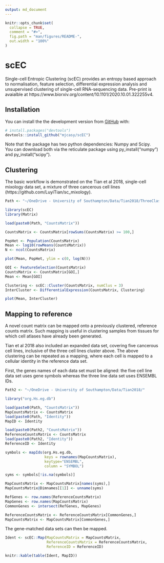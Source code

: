 ```yaml
---
output: md_document
---
```


<!-- README.md is generated from README.Rmd. Please edit that file -->

```r
knitr::opts_chunk$set(
  collapse = TRUE,
  comment = "#>",
  fig.path = "man/figures/README-",
  out.width = "100%"
)
```

# scEC

<!-- badges: start -->
<!-- badges: end -->

Single-cell Entropic Clustering (scEC) provides an entropy based approach to normalisation, feature selection, differential expression analysis and unsupervised clustering of single-cell RNA-sequencing data. Pre-print is avaialble at https://www.biorxiv.org/content/10.1101/2020.10.01.322255v4.

## Installation

You can install the the development version from [GitHub](https://github.com/) with:

``` r
# install.packages("devtools")
devtools::install_github("mjcasy/scEC")
```

Note that the package has two python dependencies: Numpy and Scipy. You can download both via the reticulate package using py_install("numpy") and py_install("scipy").

## Clustering

The basic workflow is demonstrated on the Tian et al 2018, single-cell mixology data set, a mixture of three cancerous cell lines (https://github.com/LuyiTian/sc_mixology).

```r
Path <- "~/OneDrive - University of Southampton/Data/Tian2018/ThreeClasses/"
```

```r
library(scEC)
library(Matrix)

load(paste0(Path, "CountsMatrix"))

CountsMatrix <- CountsMatrix[rowSums(CountsMatrix) >= 100,]

PopHet <- Population(CountsMatrix)
Mean <- log10(rowMeans(CountsMatrix))
N <- ncol(CountsMatrix)

plot(Mean, PopHet, ylim = c(0, log(N)))
```

```r
GOI <- FeatureSelection(CountsMatrix)
CountsMatrix <- CountsMatrix[GOI,]
Mean <- Mean[GOI]

Clustering <- scEC::Cluster(CountsMatrix, numClus = 3)
InterCluster <- DifferentialExpression(CountsMatrix, Clustering)

plot(Mean, InterCluster)
```


## Mapping to reference

A novel count matrix can be mapped onto a previously clustered, reference counts matrix. Such mapping is useful in clustering samples from tissues for which cell atlases have already been generated.

Tian et al 2018 also included an expanded data set, covering five cancerous cell lines, inclusive of the three cell lines cluster above. The above clustering can be repeated as a mapping, where each cell is mapped to a cellular identity in the reference data set.

First, the genes names of each data set must be aligned: the five cell line data set uses gene symbols whereas the three line data set uses ENSEMBL IDs.

```r
Path2 <- "~/OneDrive - University of Southampton/Data/Tian2018/"
```

```r
library("org.Hs.eg.db") 

load(paste0(Path, "CountsMatrix"))
MapCountsMatrix <- CountsMatrix
load(paste0(Path, "Identity"))
MapID <- Identity

load(paste0(Path2, "CountsMatrix"))
ReferenceCountsMatrix <- CountsMatrix
load(paste0(Path2, "Identity"))
ReferenceID <- Identity

symbols <- mapIds(org.Hs.eg.db, 
                  keys = rownames(MapCountsMatrix), 
                  keytype="ENSEMBL",
                  column = "SYMBOL")

syms <- symbols[!is.na(symbols)]

MapCountsMatrix <- MapCountsMatrix[names(syms),]
MapCountsMatrix@Dimnames[[1]] <- unname(syms)

RefGenes <- row.names(ReferenceCountsMatrix)
MapGenes <- row.names(MapCountsMatrix)
CommonGenes <- intersect(RefGenes, MapGenes)

ReferenceCountsMatrix <- ReferenceCountsMatrix[CommonGenes,]
MapCountsMatrix <- MapCountsMatrix[CommonGenes,]
```

The gene-matched data sets can then be mapped.

```r
Ident <- scEC::Map(MapCountsMatrix = MapCountsMatrix,
                   ReferenceCountsMatrix = ReferenceCountsMatrix, 
                   ReferenceID = ReferenceID)

knitr::kable(table(Ident, MapID))
```
